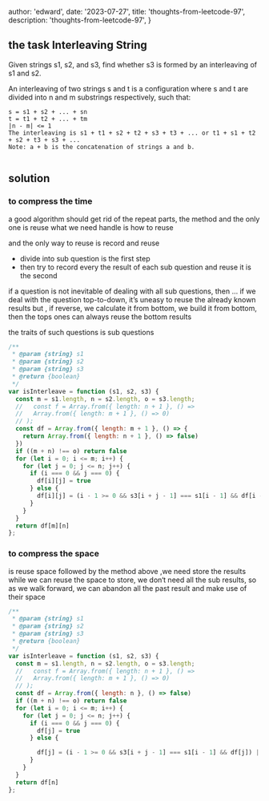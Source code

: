 

  author: 'edward',
  date: '2023-07-27',
  title: 'thoughts-from-leetcode-97',
  description:
    'thoughts-from-leetcode-97',
}





## the task Interleaving String
Given strings s1, s2, and s3, find whether s3 is formed by an interleaving of s1 and s2.

An interleaving of two strings s and t is a configuration where s and t are divided into n and m substrings respectively, such that:
```
s = s1 + s2 + ... + sn
t = t1 + t2 + ... + tm
|n - m| <= 1
The interleaving is s1 + t1 + s2 + t2 + s3 + t3 + ... or t1 + s1 + t2 + s2 + t3 + s3 + ...
Note: a + b is the concatenation of strings a and b.
```

<Image
      src={image1}
      alt=""
      className=""
/>


## solution

###  to compress the time
a good algorithm should get rid of the repeat parts,
the method and the only one is reuse
what we need handle is how to reuse

and the only way to reuse is record and reuse

* divide  into sub question is the first step
* then try to record every the result of each sub question and reuse it is the second

if a question is not inevitable of dealing with all sub questions, then …
if we deal with the question top-to-down, it’s uneasy to reuse the already known results
but , if reverse, we calculate it from bottom, we build it from bottom, then the tops ones can always reuse the bottom results

the traits of such questions is sub questions

```js
/**
 * @param {string} s1
 * @param {string} s2
 * @param {string} s3
 * @return {boolean}
 */
var isInterleave = function (s1, s2, s3) {
  const m = s1.length, n = s2.length, o = s3.length;
  //   const f = Array.from({ length: n + 1 }, () =>
  //   Array.from({ length: m + 1 }, () => 0)
  // );
  const df = Array.from({ length: m + 1 }, () => {
    return Array.from({ length: n + 1 }, () => false)
  })
  if ((m + n) !== o) return false
  for (let i = 0; i <= m; i++) {
    for (let j = 0; j <= n; j++) {
      if (i === 0 && j === 0) {
        df[i][j] = true
      } else {
        df[i][j] = (i - 1 >= 0 && s3[i + j - 1] === s1[i - 1] && df[i - 1][j]) || (j - 1 >= 0 && s3[i + j - 1] === s2[j - 1] && df[i][j - 1])
      }
    }
  }
  return df[m][n]
};
```


### to compress the space

is reuse space
followed by the method above ,we need store the results
while we can reuse the space to store,  we don‘t need all the sub results, so as we walk forward, we can abandon all the past result and make use of their space

```js
/**
 * @param {string} s1
 * @param {string} s2
 * @param {string} s3
 * @return {boolean}
 */
var isInterleave = function (s1, s2, s3) {
  const m = s1.length, n = s2.length, o = s3.length;
  //   const f = Array.from({ length: n + 1 }, () =>
  //   Array.from({ length: m + 1 }, () => 0)
  // );
  const df = Array.from({ length: n }, () => false)
  if ((m + n) !== o) return false
  for (let i = 0; i <= m; i++) {
    for (let j = 0; j <= n; j++) {
      if (i === 0 && j === 0) {
        df[j] = true
      } else {

        df[j] = (i - 1 >= 0 && s3[i + j - 1] === s1[i - 1] && df[j]) || (j - 1 >= 0 && s3[i + j - 1] === s2[j - 1] && df[j - 1])
      }
    }
  }
  return df[n]
};
```

